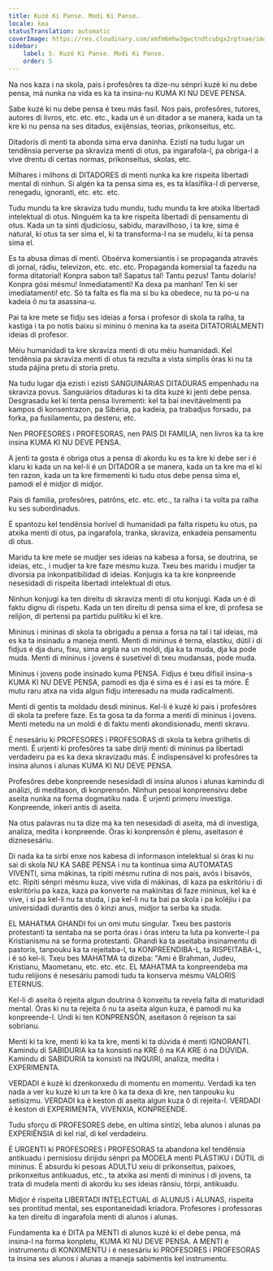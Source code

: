 ```yaml
---
title: Kuzé Ki Panse. Modi Ki Panse.
locale: kea
statusTranslation: automatic
coverImage: https://res.cloudinary.com/xmfm6mhw3gwctndtcubgx2rptnae/image/upload/v1740337243/small_cover_educacion_fundamental_a051170f1c.webp
sidebar:
    label: 5. Kuzé Ki Panse. Modi Ki Panse.
    order: 5
---
```

Na nos kaza i na skola, pais i profesôres ta dize-nu sénpri kuzé ki nu debe pensa, má nunka na vida es ka ta insina-nu KUMA KI NU DEVE PENSA.

Sabe kuzé ki nu debe pensa é txeu más fasil. Nos pais, profesôres, tutores, autores di livros, etc. etc. etc., kada un é un ditador a se manera, kada un ta kre ki nu pensa na ses ditadus, exijênsias, teorias, prikonseitus, etc.

Ditadoris di menti ta abonda sima erva daninha. Ezisti na tudu lugar un tendênsia perverse pa skraviza menti di otus, pa ingarafola-l, pa obriga-l a vive drentu di certas normas, prikonseitus, skolas, etc.

Milhares i milhons di DITADORES di menti nunka ka kre rispeita libertadi mental di ninhun. Si algén ka ta pensa sima es, es ta klasifika-l di perverse, renegadu, ignoranti, etc. etc. etc.

Tudu mundu ta kre skraviza tudu mundu, tudu mundu ta kre atxika libertadi intelektual di otus. Ninguém ka ta kre rispeita libertadi di pensamentu di otus. Kada un ta sinti djudiciosu, sabidu, maravilhoso, i ta kre, sima é natural, ki otus ta ser sima el, ki ta transforma-l na se mudelu, ki ta pensa sima el.

Es ta abusa dimas di menti. Obsérva komersiantis i se propaganda através di jornal, rádiu, televizon, etc. etc. etc. Propaganda komersial ta fazedu na forma ditatorial! Konpra sabon tal! Sapatus tal! Tantu pezus! Tantu dolaris! Konpra gósi mésmu! Inmediatamenti! Ka dexa pa manhan! Ten ki ser imediatamenti! etc. Só ta falta es fla ma si bu ka obedece, nu ta po-u na kadeia ô nu ta asassina-u.

Pai ta kre mete se fidju ses ideias a forsa i profesor di skola ta ralha, ta kastiga i ta po notis baixu si mininu ô menina ka ta aseita DITATORIALMENTI ideias di profesor.

Méiu humanidadi ta kre skraviza menti di otu méiu humanidadi. Kel tendênsia pa skraviza menti di otus ta rezulta a vista simplis óras ki nu ta studa pájina pretu di storia pretu.

Na tudu lugar dja ezisti i ezisti SANGUINÁRIAS DITADURAS empenhadu na skraviza povus. Sanguiários ditaduras ki ta dita kuzé ki jenti debe pensa. Desgrasadu kel ki tenta pensa livrementi: kel ta bai inevitávelmenti pa kampos di konsentrazon, pa Sibéria, pa kadeia, pa trabadjus forsadu, pa forka, pa fusilamentu, pa desteru, etc.

Nen PROFESORES i PROFESORAS, nen PAIS DI FAMILIA, nen livros ka ta kre insina KUMA KI NU DEVE PENSA.

A jenti ta gosta é obriga otus a pensa di akordu ku es ta kre ki debe ser i é klaru ki kada un na kel-li é un DITADOR a se manera, kada un ta kre ma el ki ten razon, kada un ta kre firmementi ki tudu otus debe pensa sima el, pamodi el é midjor di midjor.

Pais di familia, profesôres, patrôns, etc. etc. etc., ta ralha i ta volta pa ralha ku ses subordinadus.

É spantozu kel tendênsia horível di humanidadi pa falta rispetu ku otus, pa atxika menti di otus, pa ingarafola, tranka, skraviza, enkadeia pensamentu di otus.

Maridu ta kre mete se mudjer ses ideias na kabesa a forsa, se doutrina, se ideias, etc., i mudjer ta kre faze mésmu kuza. Txeu bes maridu i mudjer ta divorsia pa inkonpatibilidad di ideias. Konjugis ka ta kre konpreende nesesidadi di rispeita libertadi intelektual di otus.

Ninhun konjugi ka ten direitu di skraviza menti di otu konjugi. Kada un é di faktu dignu di rispetu. Kada un ten direitu di pensa sima el kre, di profesa se relijion, di pertensi pa partidu pulitiku ki el kre.

Mininus i mininas di skola ta obrigadu a pensa a forsa na tal i tal ideias, má es ka ta insinadu a maneja menti. Menti di mininus é terna, elastiku, dútil i di fidjus é dja duru, fixu, sima argila na un moldi, dja ka ta muda, dja ka pode muda. Menti di mininus i jovens é susetivel di txeu mudansas, pode muda.

Mininus i jovens pode insinado kuma PENSA. Fidjus é txeu difisil insina-s KUMA KI NU DEVE PENSA, pamodi es dja é sima es é i asi es ta móre. É mutu raru atxa na vida algun fidju interesadu na muda radicalmenti.

Menti di gentis ta moldadu desdi mininus. Kel-li é kuzé ki pais i profesôres di skola ta prefere faze. Es ta gosa ta da forma a menti di mininus i jovens. Menti metedu na un moldi é di faktu menti akondisionadu, menti skravu.

É nesesáriu ki PROFESORES i PROFESORAS di skola ta kebra grilhetis di menti. É urjenti ki profesôres ta sabe diriji menti di mininus pa libertadi verdadeiru pa es ka dexa skravizadu más. É indispensável ki profesôres ta insina alunos i alunas KUMA KI NU DEVE PENSA.

Profesôres debe konpreende nesesidadi di insina alunos i alunas kamindu di análizi, di meditason, di konprensôn. Ninhun pesoal konpreensivu debe aseita nunka na forma dogmatiku nada. É urjenti primeru investiga. Konpreende, inkeri antis di aseita.

Na otus palavras nu ta dize ma ka ten nesesidadi di aseita, má di investiga, analiza, medita i konpreende. Óras ki konprensôn é plenu, aseitason é diznesesáriu.

Di nada ka ta sirbi enxe nos kabesa di informason intelektual si óras ki nu sai di skola NU KA SABE PENSA i nu ta kontinua sima AUTOMATAS VIVENTI, sima mákinas, ta ripiti mésmu rutina di nos pais, avós i bisavós, etc. Ripiti sénpri mésmu kuza, vive vida di mákinas, di kaza pa eskritóriu i di eskritóriu pa kaza, kaza pa konverte na makinitas di faze mininus, kel ka é vive, i si pa kel-li nu ta studa, i pa kel-li nu ta bai pa skola i pa koléjiu i pa universidadi durantis des ô kinzi anus, midjor ta serba ka studa.

EL MAHATMA GHANDI foi un omi mutu singular. Txeu bes pastoris protestanti ta sentaba na se porta óras i óras interu ta luta pa konverte-l pa Kristianismu na se forma protestanti. Ghandi ka ta aseitaba insinamentu di pastoris, tanpouku ka ta rejeitaba-l, ta KONPREENDIBA-L, ta RISPEITABA-L, i é só kel-li. Txeu bes MAHATMA ta dizeba: "Ami é Brahman, Judeu, Kristianu, Maometanu, etc. etc. etc. EL MAHATMA ta konpreendeba ma tudu relijions é nesesáriu pamodi tudu ta konserva mésmu VALORIS ETERNUS.

Kel-li di aseita ô rejeita algun doutrina ô konxeitu ta revela falta di maturidadi mental. Óras ki nu ta rejeita ô nu ta aseita algun kuza, é pamodi nu ka konpreende-l. Undi ki ten KONPRENSÔN, aseitason ô rejeison ta sai sobrianu.

Menti ki ta kre, menti ki ka ta kre, menti ki ta dúvida é menti IGNORANTI. Kamindu di SABIDURIA ka ta konsisti na KRE ô na KA KRE ô na DÚVIDA. Kamindu di SABIDURIA ta konsisti na INQUIRI, analiza, medita i EXPERIMENTA.

VERDADI é kuzé ki dzenkonxedu di momentu en momentu. Verdadi ka ten nada a ver ku kuzé ki un ta kre ô ka ta dexa di kre, nen tanpouku ku setisizmu. VERDADI ka é keston di aseita algun kuza ô di rejeita-l. VERDADI é keston di EXPERIMENTA, VIVENXIA, KONPREENDE.

Tudu sforçu di PROFESORES debe, en ultima síntizi, leba alunos i alunas pa EXPERIÊNSIA di kel rial, di kel verdadeiru.

É URGENTI ki PROFESORES i PROFESORAS ta abandona kel tendênsia antikuadu i pernisiosu dirijidu sénpri pa MODELA menti PLÁSTIKU i DÚTIL di mininus. É absurdu ki pesoas ADULTU xeiu di prikonseitus, paixoes, prikonxeitus antikuadus, etc., ta atxika asi menti di mininus i di jovens, ta trata di mudela menti di akordu ku ses ideias rânsiu, tórpi, antikuadu.

Midjor é rispeita LIBERTADI INTELECTUAL di ALUNUS i ALUNAS, rispeita ses prontitud mental, ses espontaneidadi kriadora. Profesores i professoras ka ten direitu di ingarafola menti di alunos i alunas.

Fundamenta ka é DITA pa MENTI di alunos kuzé ki el debe pensa, má insina-l na forma konpletu, KUMA KI NU DEVE PENSA. A MENTI é instrumentu di KONXIMENTU i é nesesáriu ki PROFESORES i PROFESORAS ta insina ses alunos i alunas a maneja sabimentis kel instrumentu.
